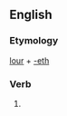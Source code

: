 ==English==

===Etymology===
[[lour]] + [[-eth]]

===Verb===
{{head|en|verb form}}

# {{en-archaic third-person singular of|lour}}